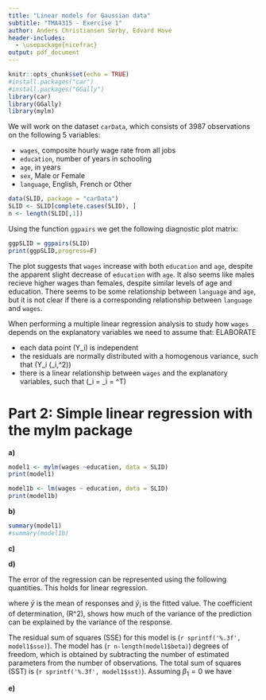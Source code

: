 ```yaml
---
title: "Linear models for Gaussian data"
subtitle: "TMA4315 - Exercise 1"
author: Anders Christiansen Sørby, Edvard Hove
header-includes:
  - \usepackage{nicefrac}
output: pdf_document
---
```


```r
knitr::opts_chunk$set(echo = TRUE)
#install.packages("car")
#install.packages("GGally")
library(car)
library(GGally)
library(mylm)
```

We will work on the dataset `carData`, which consists of 3987 observations on the following 5 variables:

* `wages`, composite hourly wage rate from all jobs
* `education`, number of years in schooling
* `age`, in years
* `sex`, Male or Female
* `language`, English, French or Other

```r
data(SLID, package = "carData")
SLID <- SLID[complete.cases(SLID), ]
n <- length(SLID[,1])
```

Using the function `ggpairs` we get the following diagnostic plot matrix:

```r
ggpSLID = ggpairs(SLID)
print(ggpSLID,progress=F)
```
The plot suggests that `wages` increase with both `education` and `age`, despite the apparent slight decrease of `education` with `age`. It also seems like males recieve higher wages than females, despite similar levels of age and education. There seems to be some relationship between `language` and `age`, but it is not clear if there is a corresponding relationship between `language` and `wages`. 

When performing a multiple linear regression analysis to study how `wages` depends on the explanatory variables we need to assume that: ELABORATE

- each data point \(Y_i\) is independent
- the residuals are normally distributed with a homogenous variance, such that \(Y_i \sim \mathcal{N}(\mu_i,\sigma^2)\)
- there is a linear relationship between `wages` and the explanatory variables, such that \(\mu_i = \eta_i = \mathbf{x_i}^T\beta\)


# Part 2: Simple linear regression with the mylm package

**a)**

```r
model1 <- mylm(wages ~education, data = SLID)
print(model1)

model1b <- lm(wages ~ education, data = SLID)
print(model1b)
```

**b)**

```r
summary(model1)
#summary(model1b)
```


**c)**

**d)**

The error of the regression can be represented using the following quantities. This holds for linear regression.

\begin{align}
SSE = \sum^{n}_{i=1}(\hat{y}_i - \bar{y})^2 \\
SSR = \sum^{n}_{i=1}(y_i - \hat{y}_i)^2 \\
SST = \sum^{n}_{i=1}(y_i - \bar{y}_i)^2 = SSE + SSR \\
R^2 = 1 - \frac{SSR}{SST}
\end{align}
where $\bar{y}$ is the mean of responses and $\hat{y}_i$ is the fitted value. The coefficient of determination, \(R^2\), shows how much of the variance of the prediction can be explained by the variance of the response.

The residual sum of squares (SSE) for this model is \(`r sprintf('%.3f', model1$sse)`\). 
The model has \(`r n-length(model1$beta)`\) degrees of freedom, which is obtained by subtracting the number of estimated parameters from the number of observations.
The total sum of squares (SST) is \(`r sprintf('%.3f', model1$sst)`\). Assuming $\beta_1=0$ we have

\begin{equation}
\frac{\nicefrac{SSE}{p-1}}{\nicefrac{SSR}{n-p}} \sim \chi^2
\end{equation}
**e)**
